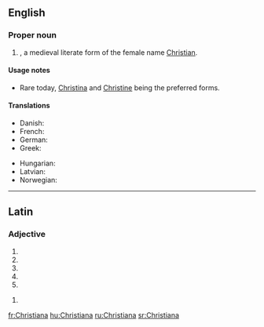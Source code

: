 ==English==

===Proper noun===
{{en-proper noun}}

# {{given name|female|from=Ancient Greek}}, a medieval literate form of the female name [[Christian]].

====Usage notes====
* Rare today, [[Christina]]  and [[Christine]] being the preferred forms.

====Translations====
{{trans-top|a female given name}}
* Danish: {{t|da|Kristiane}}
* French: {{t+|fr|Christiane}}
* German: {{t|de|Christiane}}
* Greek: {{t|el|Χρηστιάνα}}
{{trans-mid}}
* Hungarian: {{t|hu|Krisztiána}}
* Latvian: {{t|lv|Kristiāna|f}}
* Norwegian: {{t+|no|Kristiane}}
{{trans-bottom}}

----

==Latin==

===Adjective===
{{la-adj-form|Christiāna}}

# {{inflection of|Christiānus||nom|f|s|lang=la}}
# {{inflection of|Christiānus||nom|n|p|lang=la}}
# {{inflection of|Christiānus||acc|n|p|lang=la}}
# {{inflection of|Christiānus||voc|f|s|lang=la}}
# {{inflection of|Christiānus||voc|n|p|lang=la}}

{{la-adj-form|Christiānā}}

# {{inflection of|Christiānus||abl|f|s|lang=la}}

[[fr:Christiana]]
[[hu:Christiana]]
[[ru:Christiana]]
[[sr:Christiana]]